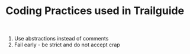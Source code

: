 
# Coding Practices used in Trailguide

<br/>

<ol class="list-decimal ml-5">

<li>
<Link to="/javascript/abstraction_not_comment" className="text-gray-900">
  Use abstractions instead of comments
</Link>
</li>

<li>
<Link to="/javascript/fail_early" className="text-gray-900">
  Fail early - be strict and do not accept crap
</Link>
</li>

</ol>
